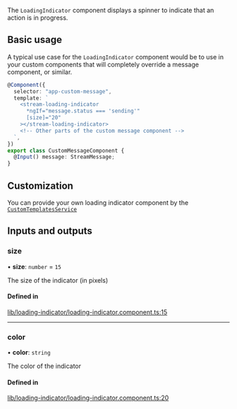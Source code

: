 The `LoadingIndicator` component displays a spinner to indicate that an action is in progress.

## Basic usage

A typical use case for the `LoadingIndicator` component would be to use in your custom components that will completely override a message component, or similar.

```typescript
@Component({
  selector: "app-custom-message",
  template: `
    <stream-loading-indicator
      *ngIf="message.status === 'sending'"
      [size]="20"
    ></stream-loading-indicator>
    <!-- Other parts of the custom message component -->
  `,
})
export class CustomMessageComponent {
  @Input() message: StreamMessage;
}
```

## Customization

You can provide your own loading indicator component by the [`CustomTemplatesService`](../services/CustomTemplatesService.mdx)

[//]: # "Start of generated content"
## Inputs and outputs 


### size

• **size**: `number` = `15`

The size of the indicator (in pixels)

#### Defined in

[lib/loading-indicator/loading-indicator.component.ts:15](https://github.com/GetStream/stream-chat-angular/blob/6985718/projects/stream-chat-angular/src/lib/loading-indicator/loading-indicator.component.ts#L15)

___

### color

• **color**: `string`

The color of the indicator

#### Defined in

[lib/loading-indicator/loading-indicator.component.ts:20](https://github.com/GetStream/stream-chat-angular/blob/6985718/projects/stream-chat-angular/src/lib/loading-indicator/loading-indicator.component.ts#L20)

[//]: # "End of generated content"
